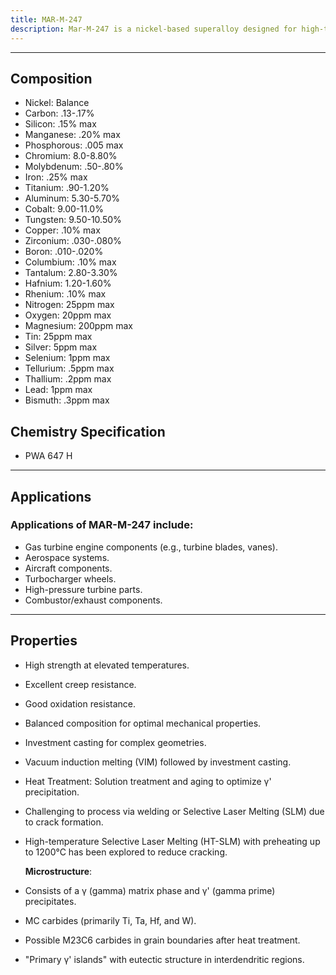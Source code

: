 ```yaml
---
title: MAR-M-247
description: Mar-M-247 is a nickel-based superalloy designed for high-temperature, high-stress applications, particularly in aerospace and gas turbine engines. Mar-M-247's combination of high-temperature strength, creep resistance, and oxidation resistance makes it an excellent choice for advanced aerospace and industrial gas turbine applications where performance under extreme conditions is crucial.
---
```


---


## Composition

<Card className='properties'>
  <ul>
    <li>Nickel: Balance</li>
    <li>Carbon: .13-.17%</li>
    <li>Silicon: .15% max</li>
    <li>Manganese: .20% max</li>
    <li>Phosphorous: .005 max</li>
    <li>Chromium: 8.0-8.80%</li>
    <li>Molybdenum: .50-.80%</li>
    <li>Iron: .25% max</li>
    <li>Titanium: .90-1.20%</li>
    <li>Aluminum: 5.30-5.70%</li>
    <li>Cobalt: 9.00-11.0%</li>
    <li>Tungsten: 9.50-10.50%</li>
    <li>Copper: .10% max</li>
    <li>Zirconium: .030-.080%</li>
    <li>Boron: .010-.020%</li>
    <li>Columbium: .10% max</li>
    <li>Tantalum: 2.80-3.30%</li>
    <li>Hafnium: 1.20-1.60%</li>
    <li>Rhenium: .10% max</li>
    <li>Nitrogen: 25ppm max</li>
    <li>Oxygen: 20ppm max</li>
    <li>Magnesium: 200ppm max</li>
    <li>Tin: 25ppm max</li>
    <li>Silver: 5ppm max</li>
    <li>Selenium: 1ppm max</li>
    <li>Tellurium: .5ppm max</li>
    <li>Thallium: .2ppm max</li>
    <li>Lead: 1ppm max</li>
    <li>Bismuth: .3ppm max</li>
  </ul>
</Card>

## Chemistry Specification

- PWA 647 H

---

## Applications

### Applications of MAR-M-247 include:

- Gas turbine engine components (e.g., turbine blades, vanes).
- Aerospace systems.
- Aircraft components.
- Turbocharger wheels.
- High-pressure turbine parts.
- Combustor/exhaust components.

---

## Properties

- High strength at elevated temperatures.
- Excellent creep resistance.
- Good oxidation resistance.
- Balanced composition for optimal mechanical properties.
- Investment casting for complex geometries.
- Vacuum induction melting (VIM) followed by investment casting.
- Heat Treatment: Solution treatment and aging to optimize γ' precipitation.
- Challenging to process via welding or Selective Laser Melting (SLM) due to crack formation.
- High-temperature Selective Laser Melting (HT-SLM) with preheating up to 1200°C has been explored to reduce cracking.

  **Microstructure**:

- Consists of a γ (gamma) matrix phase and γ' (gamma prime) precipitates.
- MC carbides (primarily Ti, Ta, Hf, and W).
- Possible M23C6 carbides in grain boundaries after heat treatment.
- "Primary γ' islands" with eutectic structure in interdendritic regions.
